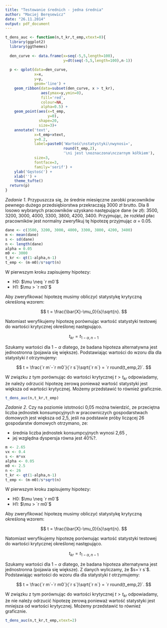 ---
title: "Testowanie średnich - jedna średnia"
author: "Maciej Beręsewicz"
date: "26.11.2014"
output: pdf_document
---

```{r tplot,echo=FALSE}
t_dens_auc <- function(n,t_kr,t_emp,xtext=0){
  library(ggplot2)
  library(ggthemes)
  
  den_curve <- data.frame(x=seq(-5,5,length=100),
                          y=dt(seq(-5,5,length=100),n-1))
  
  p <- qplot(data=den_curve,
             x=x,
             y=y,
             geom='line') +
    geom_ribbon(data=subset(den_curve, x > t_kr),
                aes(ymax=y,ymin=0),
                fill='red',
                colour=NA,
                alpha=0.5) +
    geom_point(aes(x=t_emp,
                   y=0),
               shape=20,
               size=3)+
    annotate('text',
             x=t_emp+xtext,
             y=0.2,
             label=paste0('Wartość\nstatystyki\nwynosi=',
                          round(t_emp,2),
                          '\ni jest \noznaczona\nczarnym kółkiem'),
             size=3,
             fontface=3,
             family='serif') +
    ylab('Gęstość') +
    xlab('') + 
    theme_tufte()
  return(p)
}

```

*Zadanie 1*. Przypuszcza się, że średnie miesięczne zarobki pracowników pewnego dużego przedsiębiorstwa przekraczają 3000 zł brutto. Dla 8 losowo wybranych pracowników uzyskano następujące dane (w zł): 3500, 3200, 3000, 4000, 3300, 3800, 4200, 3400. Przyjmując, że rozkład płac pracowników jest normalny zweryfikuj tę hipotezę przyjmując $\alpha$ = 0.05.


```{r zad1,echo=FALSE}
dane <- c(3500, 3200, 3000, 4000, 3300, 3800, 4200, 3400)
m <- mean(dane)
s <- sd(dane)
n <- length(dane)
alpha = 0.05
m0 <- 3000
t_kr <- qt(1-alpha,n-1)
t_emp <- (m-m0)/s*sqrt(n)
```

W pierwszym kroku zapisujemy hipotezy:

* H0: $\mu \neq `r m0`$
* H1: $\mu > `r m0`$

Aby zweryfikować hipotezę musimy obliczyć statystykę krytyczną określoną wzorem:

$$
t = \frac{\bar{X}-\mu_0}{s}\sqrt{n}.
$$

Natomiast weryfikujemy hipotezę porównując wartość statystyki testowej do wartości krytycznej określonej następująco.

$$
t_{kr} = t_{1-\alpha, n-1}
$$

Szukamy wartości dla $1-\alpha$ dlatego, że badana hipoteza alternatywna jest jednostronna (pojawia się większe). Podstawiając wartości do wzoru dla dla statystyki $t$ otrzymujemy:

$$
t = \frac{`r m`-`r m0`}{`r s`}\sqrt{`r n`} = `r round(t_emp,2)`.
$$

W związku z tym porównując do wartości krytycznej $t > t_{kr}$ odpowiadamy, że należy odrzucić hipotezę zerową ponieważ wartość statystyki jest większa od wartości krytycznej. Możemy przedstawić to również graficznie.


```{r zad1grahics,warning=FALSE,echo=FALSE,dev='CairoPDF',fig.width=6,fig.height=3}
t_dens_auc(n,t_kr,t_emp)

```

\newpage

*Zadanie 2*. Czy na poziomie istotności 0,05 można twierdzić, ze przeciętna liczba jednostek konsumpcyjnych w pracowniczych gospodarstwach domowych jest większa od 2,5, jeśli na podstawie próby liczącej 26 gospodarstw domowych otrzymano, ze:

* średnia liczba jednostek konsumpcyjnych wynosi 2,65 ,
* jej względna dyspersja równa jest 40\%?.

```{r zad2dane,echo=FALSE}
m <- 2.65
vx <- 0.4
s <- m*vx
alpha <- 0.05
m0 <- 2.5
n <- 26
t_kr <- qt(1-alpha,n-1)
t_emp <- (m-m0)/s*sqrt(n)
```

W pierwszym kroku zapisujemy hipotezy:

* H0: $\mu \neq `r m0`$
* H1: $\mu > `r m0`$

Aby zweryfikować hipotezę musimy obliczyć statystykę krytyczną określoną wzorem:

$$
t = \frac{\bar{X}-\mu_0}{s}\sqrt{n}.
$$

Natomiast weryfikujemy hipotezę porównując wartość statystyki testowej do wartości krytycznej określonej następująco.

$$
t_{kr} = t_{1-\alpha, n-1}
$$

Szukamy wartości dla $1-\alpha$ dlatego, że badana hipoteza alternatywna jest jednostronna (pojawia się większe). Z danych wyliczamy, że $s=`r s`$. Podstawiając wartości do wzoru dla dla statystyki $t$ otrzymujemy:

$$
t = \frac{`r m`-`r m0`}{`r s`}\sqrt{`r n`} = `r round(t_emp,2)`.
$$

W związku z tym porównując do wartości krytycznej $t > t_{kr}$ odpowiadamy, że nie należy odrzucić hipotezę zerową ponieważ wartość statystyki jest mniejsza od wartości krytycznej. Możemy przedstawić to również graficznie.

```{r zad2grahics,warning=FALSE,echo=FALSE,dev='CairoPDF',fig.width=6,fig.height=3}
t_dens_auc(n,t_kr,t_emp,xtext=2)
```
